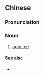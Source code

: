 {{also|被收养人}}
==Chinese==
{{zh-forms|s=被收养人|type=121}}

===Pronunciation===
{{zh-pron
|m=bèishōuyǎngrén
|cat=n
}}

===Noun===
{{zh-noun}}

# [[adoptee]]

====See also====
* {{zh-l|養子}}